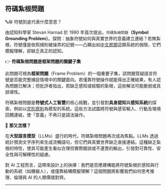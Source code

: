 ## **符碼紮根問題**

🔤㊙ 符號到底代表什麼意思？

由認知科學家 Stevan Harnad 於 1990 年首次提出，`符碼紮根問題`**（Symbol Grounding Problem）**。探問：抽象符號如何與真實世界的意義建立連結？若無紮根，符號僅是依照規則被操弄的記號——凸顯出如[中文房間](https://copilot.microsoft.com/chats/GgfjEWE2LcxCXs5qFbKLE)這類系統的侷限，它們模擬理解，卻缺乏真正的認知。

👉 **符碼紮根問題是框架問題的關鍵子集**

此問題可視為**框架問題**（Frame Problem）的一個重要子集，該問題質疑語言符號是否能完整捕捉情境中的關鍵面向。若僅靠符號操作就能得出正確結果，有人認為問題已解決；但批評者指出，若缺乏感知或經驗的紮根，這些解法可能脆弱或具誤導性。

符碼紮根問題是**符號式人工智慧**的核心挑戰，並引發對**具身認知**與**感知系統**的探索，例如以[完形原則](https://copilot.microsoft.com/chats/GgfjEWE2LcxCXs5qFbKLE)為模型的系統。這些方法試圖將符號與感官輸入、行動及環境回饋連結，使「意義」不再只是語法操作。

📌 **那又怎樣？**

在**大型語言模型**（LLMs）盛行的時代，符碼紮根問題再次成為焦點。LLMs 透過統計預測文字序列來生成流暢語句，但它們與真實世界缺乏直接連結。這種缺乏紮根的特性，使其可能產生看似合理但實際錯誤或不連貫的輸出，引發對可靠性、安全性與可解釋性的疑慮。

對 AI 工程而言，這帶來設計上的抉擇：我們是否應建構能將符號紮根於感知與行動的系統（如機器人），或僅靠結構模擬理解？這個問題將影響我們如何思考推理、倫理與 AI 的人類價值對齊。

---

